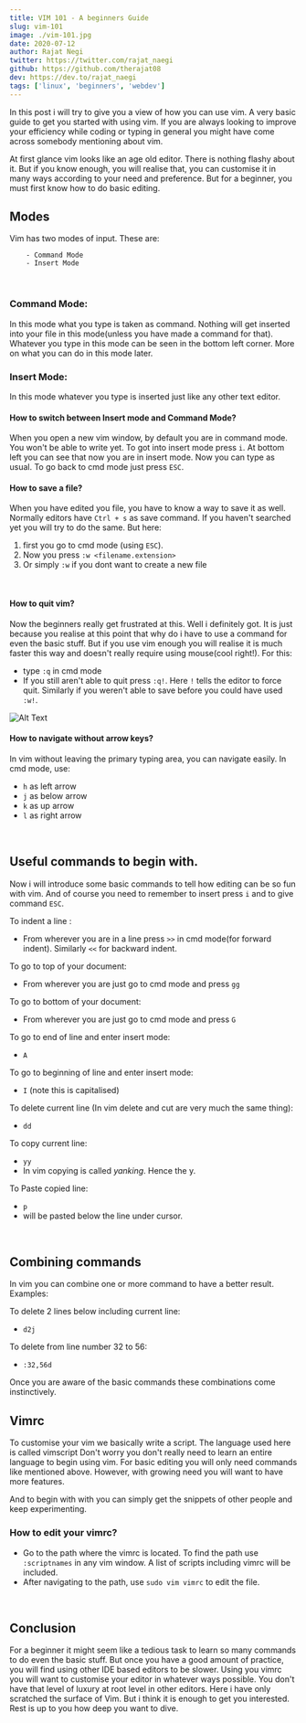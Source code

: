 ```yaml
---
title: VIM 101 - A beginners Guide
slug: vim-101
image: ./vim-101.jpg
date: 2020-07-12
author: Rajat Negi
twitter: https://twitter.com/rajat_naegi
github: https://github.com/therajat08
dev: https://dev.to/rajat_naegi
tags: ['linux', 'beginners', 'webdev']
---
```


In this post i will try to give you a view of how you can use vim. A very basic guide to get you started with using vim. If you are always looking to improve your efficiency while coding or typing in general you might have come across somebody mentioning about vim.

At first glance vim looks like an age old editor. There is nothing flashy about it. But if you know enough, you will realise that, you can customise it in many ways according to your need and preference. But for a beginner, you must first know how to do basic editing.

## Modes
Vim has two modes of input. These are:

<div className={styles.code__block}>

```
    - Command Mode
    - Insert Mode
```

</div>

<br />

### Command Mode:
In this mode what you type is taken as command. Nothing will get inserted into your file in this mode(unless you have made a command for that). Whatever you type in this mode can be seen in the bottom left corner. More on what you can do in this mode later.

### Insert Mode:
In this mode whatever you type is inserted just like any other text editor.

#### How to switch between Insert mode and Command Mode?
When you open a new vim window, by default you are in command mode. You won't be able to write yet. To got into insert mode press `i`. At bottom left you can see that now you are in insert mode. Now you can type as usual. To go back to cmd mode just press `ESC`.

#### How to save a file?
When you have edited you file, you have to know a way to save it as well. Normally editors have `Ctrl + s` as save command. If you haven't searched yet you will try to do the same. But here:
1. first you go to cmd mode (using `ESC`).
2. Now you press `:w <filename.extension>`
3. Or simply `:w` if you dont want to create a new file

<br />

#### How to quit vim?
Now the beginners really get frustrated at this. Well i definitely got. It is just because you realise at this point that why do i have to use a command for even the basic stuff. But if you use vim enough you will realise it is much faster this way and doesn't really require using mouse(cool right!). For this:
* type `:q` in cmd mode
* If you still aren't able to quit press `:q!`. Here `!` tells the editor to force quit. Similarly if you weren't able to save before you could have used `:w!`.

![Alt Text](https://res.cloudinary.com/dxkxvfo2o/image/upload/v1594538158/gz8oclbd6gjayh4py2wa_m71lp8.gif)

#### How to navigate without arrow keys?
In vim without leaving the primary typing area, you can navigate easily. In cmd mode, use:
* `h` as left arrow
* `j` as below arrow
* `k` as up arrow
* `l` as right arrow

<br />

## Useful commands to begin with.
Now i will introduce some basic commands to tell how editing can be so fun with vim. And of course you need to remember to insert press `i` and to give command `ESC`.

To indent a line :
* From wherever you are in a line press `>>` in cmd mode(for forward indent). Similarly `<<` for backward indent.

To go to top of your document:

* From wherever you are just go to cmd mode and press `gg`

To go to bottom of your document:

* From wherever you are just go to cmd mode and press `G`

To go to end of line and enter insert mode:

* `A`

To go to beginning of line and enter insert mode:

* `I` (note this is capitalised)

To delete current line (In vim delete and cut are very much the same thing):

* `dd`

To copy current line:

* `yy`
* In vim copying is called *yanking*. Hence the y.

To Paste copied line:

* `p`
* will be pasted below the line under cursor.

<br />

## Combining commands

In vim you can combine one or more command to have a better result.
Examples:

To delete 2 lines below including current line:
* `d2j`

To delete from line number 32 to 56:
* `:32,56d`

Once you are aware of the basic commands these combinations come instinctively.

## Vimrc

To customise your vim we basically write a script. The language used here is called vimscript Don't worry you don't really need to learn an entire language to begin using vim. For basic editing you will only need commands like mentioned above. However, with growing need you will want to have more features.

And to begin with with you can simply get the snippets of other people and keep experimenting.

### How to edit your vimrc?

* Go to the path where the vimrc is located. To find the path use `:scriptnames` in any vim window. A list of scripts including vimrc will be included.
* After navigating to the path, use `sudo vim vimrc` to edit the file.

<br />

## Conclusion

For a beginner it might seem like a tedious task to learn so many commands to do even the basic stuff. But once you have a good amount of practice, you will find using other IDE based editors to be slower. Using you vimrc you will want to customise your editor in whatever ways possible. You don't have that level of luxury at root level in other editors.
Here i have only scratched the surface of Vim. But i think it is enough to get you interested. Rest is up to you how deep you want to dive.
